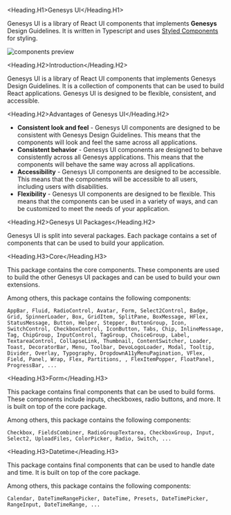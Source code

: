 
<Meta title='Getting started/Overview' />

<Heading.H1>Genesys UI</Heading.H1>

Genesys UI is a library of React UI components that implements **Genesys** Design Guidelines. It is written in Typescript and uses [Styled Components](https://styled-components.com/) for styling.

<img src='./images/components-preview.png' alt='components preview' />

<Heading.H2>Introduction</Heading.H2>

Genesys UI is a library of React UI components that implements Genesys Design Guidelines.
It is a collection of components that can be used to build React applications.
Genesys UI is designed to be flexible, consistent, and accessible.

<Heading.H2>Advantages of Genesys UI</Heading.H2>

- **Consistent look and feel** - Genesys UI components are designed to be consistent with Genesys Design Guidelines. This means that the components will look and feel the same across all applications.
- **Consistent behavior** - Genesys UI components are designed to behave consistently across all Genesys applications. This means that the components will behave the same way across all applications.
- **Accessibility** - Genesys UI components are designed to be accessible. This means that the components will be accessible to all users, including users with disabilities.
- **Flexibility** - Genesys UI components are designed to be flexible. This means that the components can be used in a variety of ways, and can be customized to meet the needs of your application.

<Heading.H2>Genesys UI Packages</Heading.H2>

Genesys UI is split into several packages. Each package contains a set of components that can be used to build your application.

<Heading.H3>Core</Heading.H3>

This package contains the core components. These components are used to build the other Genesys UI packages and can be used to build your own extensions.

Among others, this package contains the following components:

```
AppBar, Fluid, RadioControl, Avatar, Form, Select2Control, Badge, Grid, SpinnerLoader, Box, GridItem, SplitPane, BoxMessage, HFlex, StatusMessage, Button, Helper, Stepper, ButtonGroup, Icon, SwitchControl, CheckboxControl, IconButton, Tabs, Chip, InlineMessage, Tag, ChipGroup, InputControl, TagGroup, ChoiceGroup, Label, TextareaControl, CollapseLink, Thumbnail, ContentSwitcher, Loader, Toast, DecoratorBar, Menu, Toolbar, DevoLogoLoader, Modal, Tooltip, Divider, Overlay, Typography, DropdownA11yMenuPagination, VFlex, Field, Panel, Wrap, Flex, Partitions, , FlexItemPopper, FloatPanel, ProgressBar, ...
```

<Heading.H3>Form</Heading.H3>

This package contains final components that can be used to build forms. These components include inputs, checkboxes, radio buttons, and more. It is built on top of the core package.

Among others, this package contains the following components:

```
Checkbox, FieldsCombiner, RadioGroupTextarea, CheckboxGroup, Input, Select2, UploadFiles, ColorPicker, Radio, Switch, ...
```

<Heading.H3>Datetime</Heading.H3>

This package contains final components that can be used to handle date and time. It is built on top of the core package.

Among others, this package contains the following components:

```
Calendar, DateTimeRangePicker, DateTime, Presets, DateTimePicker, RangeInput, DateTimeRange, ...
```
